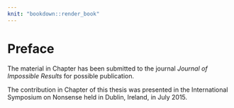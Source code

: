 ```yaml
---
knit: "bookdown::render_book"
---
```


# Preface {-}

The material in Chapter \ref{ch:intro} has been submitted to the journal *Journal of Impossible Results* for possible publication.

The contribution in Chapter \ref{ch:litreview} of this thesis was presented in the International Symposium on Nonsense held in Dublin, Ireland, in July 2015.


\newpage
\setstretch{1.2}\sf\tighttoc\doublespacing
\newpage
\listoftables
\newpage
\listoffigures
<!-- 
The following line is required to re-set page numbering after preliminary material. Do not remove
-->
\clearpage\pagenumbering{arabic}\setcounter{page}{0}
